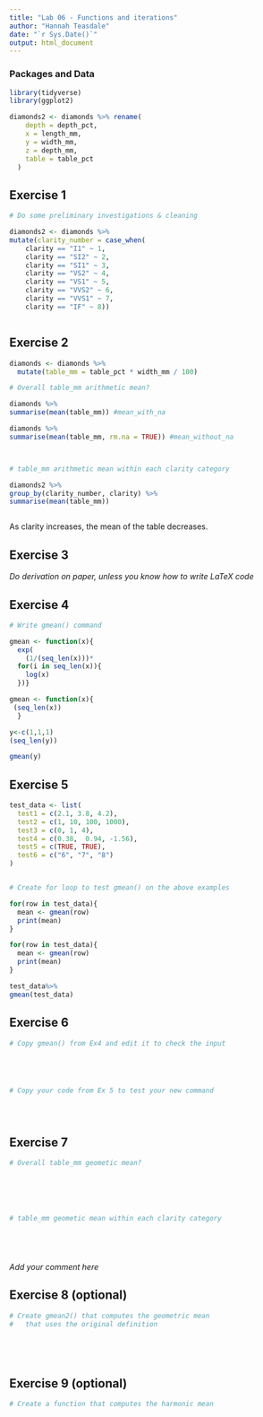 ```yaml
---
title: "Lab 06 - Functions and iterations"
author: "Hannah Teasdale"
date: "`r Sys.Date()`"
output: html_document
---
```



### Packages and Data

```r
library(tidyverse) 
library(ggplot2)
```

```r

diamonds2 <- diamonds %>% rename(
    depth = depth_pct,
    x = length_mm,
    y = width_mm,
    z = depth_mm,
    table = table_pct
  )
```


## Exercise 1

```r
# Do some preliminary investigations & cleaning

diamonds2 <- diamonds %>%
mutate(clarity_number = case_when(
    clarity == "I1" ~ 1,
    clarity == "SI2" ~ 2,
    clarity == "SI1" ~ 3,
    clarity == "VS2" ~ 4,
    clarity == "VS1" ~ 5,
    clarity == "VVS2" ~ 6,
    clarity == "VVS1" ~ 7,
    clarity == "IF" ~ 8))



```


## Exercise 2

```r

diamonds <- diamonds %>%
  mutate(table_mm = table_pct * width_mm / 100)

# Overall table_mm arithmetic mean?

diamonds %>%
summarise(mean(table_mm)) #mean_with_na 

diamonds %>%
summarise(mean(table_mm, rm.na = TRUE)) #mean_without_na



# table_mm arithmetic mean within each clarity category

diamonds2 %>%
group_by(clarity_number, clarity) %>%
summarise(mean(table_mm))



```

As clarity increases, the mean of the table decreases.

## Exercise 3

_Do derivation on paper, unless you know how to write LaTeX code_


## Exercise 4

```r
# Write gmean() command

gmean <- function(x){
  exp(
    (1/(seq_len(x)))*
  for(i in seq_len(x)){
    log(x) 
  })}

gmean <- function(x){
 (seq_len(x))
  }

y<-c(1,1,1)
(seq_len(y))

gmean(y)
```

## Exercise 5

```r

test_data <- list(
  test1 = c(2.1, 3.8, 4.2),
  test2 = c(1, 10, 100, 1000),
  test3 = c(0, 1, 4),
  test4 = c(0.38,  0.94, -1.56),
  test5 = c(TRUE, TRUE),
  test6 = c("6", "7", "8")
)


# Create for loop to test gmean() on the above examples

for(row in test_data){
  mean <- gmean(row)
  print(mean)
}

for(row in test_data){
  mean <- gmean(row)
  print(mean)
}

test_data%>%
gmean(test_data)

```


## Exercise 6

```r
# Copy gmean() from Ex4 and edit it to check the input





# Copy your code from Ex 5 to test your new command





```


## Exercise 7

```r
# Overall table_mm geometic mean?






# table_mm geometic mean within each clarity category






```

_Add your comment here_


## Exercise 8 (optional)

```r
# Create gmean2() that computes the geometric mean 
#   that uses the original definition






```


## Exercise 9 (optional)

```r
# Create a function that computes the harmonic mean







```
